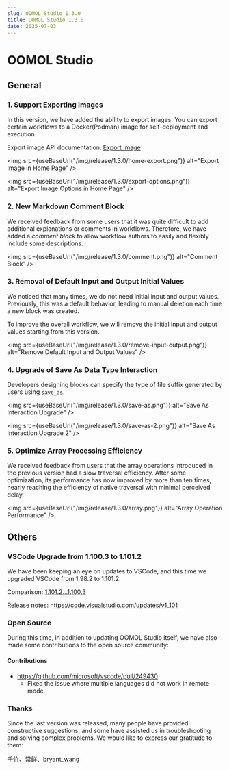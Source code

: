 ```yaml
---
slug: OOMOL_Studio_1.3.0
title: OOMOL Studio 1.3.0
date: 2025-07-03
---
```



# OOMOL Studio

## General

### 1. Support Exporting Images

In this version, we have added the ability to export images. You can export certain workflows to a Docker(Podman) image for self-deployment and execution.

Export image API documentation: [Export Image]

<img
  src={useBaseUrl("/img/release/1.3.0/home-export.png")}
  alt="Export Image in Home Page"
/>

<img
  src={useBaseUrl("/img/release/1.3.0/export-options.png")}
  alt="Export Image Options in Home Page"
/>

### 2. New Markdown Comment Block

We received feedback from some users that it was quite difficult to add additional explanations or comments in workflows. Therefore, we have added a _comment block_ to allow workflow authors to easily and flexibly include some descriptions.

<img
  src={useBaseUrl("/img/release/1.3.0/comment.png")}
  alt="Comment Block"
/>

### 3. Removal of Default Input and Output Initial Values

We noticed that many times, we do not need initial input and output values. Previously, this was a default behavior, leading to manual deletion each time a new block was created.

To improve the overall workflow, we will remove the initial input and output values starting from this version.

<img
  src={useBaseUrl("/img/release/1.3.0/remove-input-output.png")}
  alt="Remove Default Input and Output Values"
/>

### 4. Upgrade of Save As Data Type Interaction

Developers designing blocks can specify the type of file suffix generated by users using `save_as`.

<img
  src={useBaseUrl("/img/release/1.3.0/save-as.png")}
  alt="Save As Interaction Upgrade"
/>

<img
  src={useBaseUrl("/img/release/1.3.0/save-as-2.png")}
  alt="Save As Interaction Upgrade 2"
/>

### 5. Optimize Array Processing Efficiency

We received feedback from users that the array operations introduced in the previous version had a slow traversal efficiency. After some optimization, its performance has now improved by more than ten times, nearly reaching the efficiency of native traversal with minimal perceived delay.

<img
  src={useBaseUrl("/img/release/1.3.0/array.png")}
  alt="Array Operation Performance"
/>

## Others

### VSCode Upgrade from 1.100.3 to 1.101.2

We have been keeping an eye on updates to VSCode, and this time we upgraded VSCode from 1.98.2 to 1.101.2.

Comparison: [1.101.2...1.100.3]

Release notes: https://code.visualstudio.com/updates/v1_101

### Open Source

During this time, in addition to updating OOMOL Studio itself, we have also made some contributions to the open source community:

#### Contributions

* https://github.com/microsoft/vscode/pull/249430
  * Fixed the issue where multiple languages did not work in remote mode.


### Thanks

Since the last version was released, many people have provided constructive suggestions, and some have assisted us in troubleshooting and solving complex problems. We would like to express our gratitude to them:

千竹、常鲜、bryant_wang

[1.101.2...1.100.3]: https://github.com/microsoft/vscode/compare/1.101.2...1.100.3
[Export Image]: https://oomol.com/en/docs/advanced-guide/export-image/